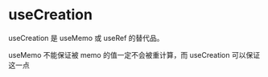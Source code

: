 # useCreation

useCreation 是 useMemo 或 useRef 的替代品。

useMemo 不能保证被 memo 的值一定不会被重计算，而 useCreation 可以保证这一点
